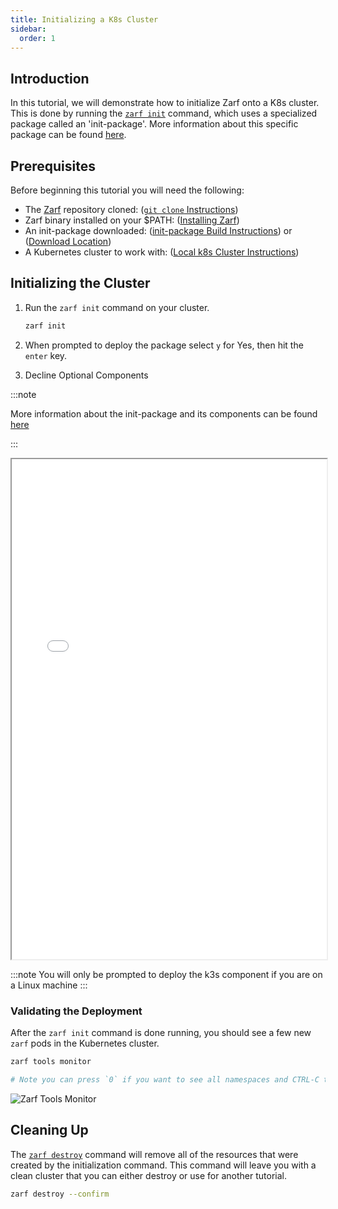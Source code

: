 ```yaml
---
title: Initializing a K8s Cluster
sidebar:
  order: 1
---
```


## Introduction

In this tutorial, we will demonstrate how to initialize Zarf onto a K8s cluster. This is done by running the [`zarf init`](/commands/zarf_init) command, which uses a specialized package called an 'init-package'. More information about this specific package can be found [here](/ref/init-package/).

## Prerequisites

Before beginning this tutorial you will need the following:

- The [Zarf](https://github.com/defenseunicorns/zarf) repository cloned: ([`git clone` Instructions](https://docs.github.com/en/repositories/creating-and-managing-repositories/cloning-a-repository))
- Zarf binary installed on your $PATH: ([Installing Zarf](/getting-started/install/))
- An init-package downloaded: ([init-package Build Instructions](/tutorials/0-creating-a-zarf-package/)) or ([Download Location](https://github.com/defenseunicorns/zarf/releases))
- A Kubernetes cluster to work with: ([Local k8s Cluster Instructions](./#setting-up-a-local-kubernetes-cluster))

## Initializing the Cluster

1. Run the `zarf init` command on your cluster.

    ```sh
    zarf init
    ```

1. When prompted to deploy the package select `y` for Yes, then hit the `enter` key.

1. Decline Optional Components

:::note

More information about the init-package and its components can be found [here](/ref/init-package/)

:::

<iframe src="/tutorials/zarf_init.html" height="800px" width="100%"></iframe>

:::note
You will only be prompted to deploy the k3s component if you are on a Linux machine
:::

### Validating the Deployment

After the `zarf init` command is done running, you should see a few new `zarf` pods in the Kubernetes cluster.

```bash
zarf tools monitor

# Note you can press `0` if you want to see all namespaces and CTRL-C to exit
```

![Zarf Tools Monitor](../../../assets/tutorials/zarf_tools_monitor.png)

## Cleaning Up

The [`zarf destroy`](/commands/zarf_destroy) command will remove all of the resources that were created by the initialization command. This command will leave you with a clean cluster that you can either destroy or use for another tutorial.

```sh
zarf destroy --confirm
```
